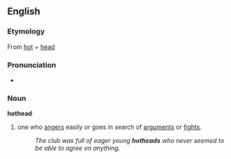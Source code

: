 ==English==
===Etymology===
From [[hot]] + [[head]]

===Pronunciation===
*{{audio|en-us-admit.ogg|Audio (US)}}

===Noun===
'''hothead'''
#one who [[anger]]s easily or goes in search of [[argument]]s or [[fight]]s.
#:''The club was full of eager young '''hotheads''' who never seemed to be able to agree on anything.''